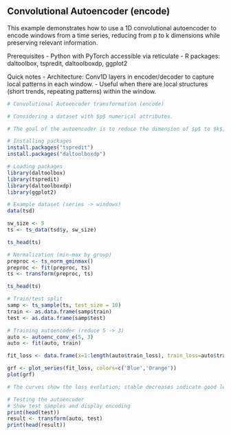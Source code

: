 ## Convolutional Autoencoder (encode)

This example demonstrates how to use a 1D convolutional autoencoder to encode windows from a time series, reducing from p to k dimensions while preserving relevant information.

Prerequisites
- Python with PyTorch accessible via reticulate
- R packages: daltoolbox, tspredit, daltoolboxdp, ggplot2

Quick notes
- Architecture: Conv1D layers in encoder/decoder to capture local patterns in each window.
- Useful when there are local structures (short trends, repeating patterns) within the window.

```r
# Convolutional Autoencoder transformation (encode)

# Considering a dataset with $p$ numerical attributes. 

# The goal of the autoencoder is to reduce the dimension of $p$ to $k$, such that these $k$ attributes are enough to recompose the original $p$ attributes. 

# Installing packages
install.packages("tspredit")
install.packages("daltoolboxdp")
```

```r
# Loading packages
library(daltoolbox)
library(tspredit)
library(daltoolboxdp)
library(ggplot2)
```

```r
# Example dataset (series -> windows) 
data(tsd)

sw_size <- 5
ts <- ts_data(tsd$y, sw_size)

ts_head(ts)
```

```r
# Normalization (min-max by group)
preproc <- ts_norm_gminmax()
preproc <- fit(preproc, ts)
ts <- transform(preproc, ts)

ts_head(ts)
```

```r
# Train/test split
samp <- ts_sample(ts, test_size = 10)
train <- as.data.frame(samp$train)
test <- as.data.frame(samp$test)
```

```r
# Training autoencoder (reduce 5 -> 3)
auto <- autoenc_conv_e(5, 3)
auto <- fit(auto, train)
```

```r
fit_loss <- data.frame(x=1:length(auto$train_loss), train_loss=auto$train_loss,val_loss=auto$val_loss)

grf <- plot_series(fit_loss, colors=c('Blue','Orange'))
plot(grf)
```
 
```r
# The curves show the loss evolution; stable decreases indicate good learning
``` 

```r
# Testing the autoencoder
# Show test samples and display encoding
print(head(test))
result <- transform(auto, test)
print(head(result))
```


